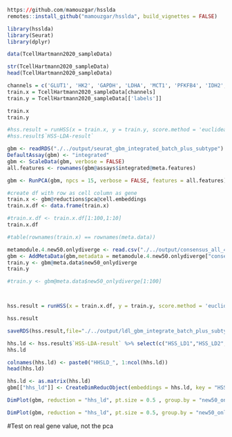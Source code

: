 ```r
https://github.com/mamouzgar/hsslda
remotes::install_github("mamouzgar/hsslda", build_vignettes = FALSE)

```

```r
library(hsslda)
library(Seurat)
library(dplyr)
```

```r
data(TcellHartmann2020_sampleData)

str(TcellHartmann2020_sampleData)
head(TcellHartmann2020_sampleData)

channels = c('GLUT1', 'HK2', 'GAPDH', 'LDHA', 'MCT1', 'PFKFB4', 'IDH2', 'CyclinB1', 'GLUD12', 'CS', 'OGDH', 'CytC', 'ATP5A', 'S6_p', 'HIF1A')
train.x = TcellHartmann2020_sampleData[channels]
train.y = TcellHartmann2020_sampleData[['labels']]

train.x
train.y

#hss.result = runHSS(x = train.x, y = train.y, score.method = 'euclidean', downsample = FALSE)
#hss.result$`HSS-LDA-result`

```

```r
gbm <- readRDS("./../output/seurat_gbm_integrated_batch_plus_subtype")
DefaultAssay(gbm) <- "integrated"
gbm <- ScaleData(gbm, verbose = FALSE)
all.features <- rownames(gbm@assays$integrated@meta.features)

gbm <- RunPCA(gbm, npcs = 15, verbose = FALSE, features = all.features)
```

```r
#create df with row as cell column as gene
train.x <- gbm@reductions$pca@cell.embeddings
train.x.df <- data.frame(train.x)

#train.x.df <- train.x.df[1:100,1:10]
train.x.df

#table(rownames(train.x) == rownames(meta.data))

metamodule.4.new50.onlydiverge <- read.csv("./../output/consensus_all_4metamodules_new_50_only_diverge.csv",row.names = 1)
gbm <- AddMetaData(gbm,metadata = metamodule.4.new50.onlydiverge["consensus"],col.name = "new50_onlydiverge")
train.y <- gbm@meta.data$new50_onlydiverge
train.y

#train.y <- gbm@meta.data$new50_onlydiverge[1:100]



hss.result = runHSS(x = train.x.df, y = train.y, score.method = 'euclidean', downsample = TRUE)
```

```r
hss.result
```
```r
saveRDS(hss.result,file="./../output/ldl_gbm_integrate_batch_plus_subtype_pca15", compress = FALSE)
```

```r
hhs.ld <- hss.result$`HSS-LDA-result` %>% select(c("HSS_LD1","HSS_LD2","HSS_LD3","HSS_LD4"))
hhs.ld
```

```r
colnames(hhs.ld) <- paste0("HHSLD_", 1:ncol(hhs.ld))
head(hhs.ld)
```

```r
hhs.ld <- as.matrix(hhs.ld)
gbm[["hhs_ld"]] <- CreateDimReducObject(embeddings = hhs.ld, key = "HSSLD_", assay = DefaultAssay(gbm))
```

```r
DimPlot(gbm, reduction = "hhs_ld", pt.size = 0.5 , group.by = "new50_onlydiverge")
```
```r
DimPlot(gbm, reduction = "hhs_ld", pt.size = 0.5, group.by = "new50_onlydiverge", split.by = "new50_onlydiverge", ncol = 3)
```



#Test on real gene value, not the pca
